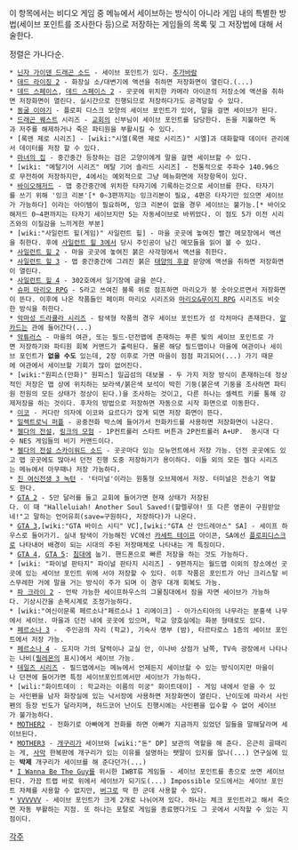 이 항목에서는 비디오 게임 중 메뉴에서 세이브하는 방식이 아니라 게임 내의 특별한 방법(세이브 포인트를 조사한다 등)으로 저장하는 게임들의 목록 및 그 저장법에 대해 서술한다.

정렬은 가나다순.

 * [[닌자 가이덴 드래곤 소드]] - 세이브 포인트가 있다. [[추가바람]]
 * [[데드 라이징 2]] - 화장실 소/대변기에 액션을 취하면 저장화면이 열린다.(...)
 * [[데드 스페이스]], [[데드 스페이스 2]] - 곳곳에 위치한 카메라 아이콘의 저장소에 액션을 취하면 저장화면이 열린다. 실시간으로 진행되므로 저장하다가도 공격당할 수 있다.
 * [[동굴 이야기]] - 플로피 디스크 모양의 세이브 포인트가 있어, 말을 걸면 세이브가 된다.
 * [[드래곤 퀘스트]] 시리즈 - [[교회]]의 신부님이 세이브 포인트를 담당한다. 돈을 지불하면 독과 저주를 해제하거나 죽은 파티원을 부활시킬 수 있다.
 * [록맨 제로 시리즈] - [wiki:"시엘(록맨 제로 시리즈)" 시엘]과 대화할때 데이터 관리에서 데이터를 저장 할 수 있다.
 * [[마녀의 집]] - 중간중간 등장하는 검은 고양이에게 말을 걸면 세이브할 수 있다.
 * [wiki: "메탈기어 시리즈" 메탈 기어 솔리드 시리즈] - 전통적으로 주파수 140.96으로 무전하여 저장하지만, 4에서는 예외적으로 그냥 메뉴화면에 저장항목이 있다.
 * [[바이오해저드]] - 맵 중간중간에 위치한 타자기에 기록하는것으로 세이브를 한다. 타자기를 쓰기 위해 '잉크 리본'[* 0~3편까지는 잉크리본이 필요, 4편은 타자기만 있으면 세이브가 가능하다] 이라는 아이템이 필요하며, 잉크 리본이 없을 경우 세이브는 불가능.[* 바이오해저드 0~4편까지는 타자기 세이브지만 5는 자동세이브로 바뀌었다. 이 점도 5가 이전 시리즈와의 이질감을 느끼게한 부분]
 * [wiki:"사일런트 힐(게임)" 사일런트 힐] - 마을 곳곳에 놓여진 빨간 메모장에서 액션을 취한다. 후에 [[사일런트 힐 3]]에서 당시 주인공이 남긴 메모들을 읽어 볼 수 있다.
 * [[사일런트 힐 2]] - 마을 곳곳에 놓여진 붉은 사각형에서 액션을 취한다.
 * [[사일런트 힐 3]] - 맵 중간중간에 그려진 붉은 [[태양의 후광]] 문양에 액션을 취하면 저장화면이 열린다.
 * [[사일런트 힐 4]] - 302호에서 일기장에 글을 쓴다.
 * [[슈퍼 마리오 RPG]] - S라고 쓰여진 블록 위로 점프하면 마리오가 붕 솟아오르면서 저장화면이 뜬다. 이후에 나온 작품들인 페이퍼 마리오 시리즈와 [[마리오&루이지 RPG]] 시리즈도 비슷한 방식을 취한다.
 * [[악마성 드라큘라 시리즈]] - 탐색형 작품의 경우 세이브 포인트가 성 각처마다 존재한다. [[알카드]]는 관에 들어간다(...)
 * [[악튜러스]] - 마을의 여관, 또는 필드·던전맵에 존재하는 푸른 빛의 세이브 포인트로 가면 저장하기와 파티원 회복 커맨드가 출력된다. 물론 해당 필드맵이나 마을에 여관이나 세이브 포인트가 '''없을 수도''' 있는데, 2장 이후로 가면 마을이 점점 파괴되어(...) 가기 때문에 여관에서 세이브할 기회가 많이 없어진다.
 * [wiki:"원피스(만화)" 원피스] 일곱섬의 대보물 - 두 가지 저장 방식이 존재하는데 정상적인 저장은 맵 상에 위치하는 보라색/붉은색 보석이 박힌 기둥(붉은색 기둥을 조사하면 파티원 전원의 모든 상태가 정상이 된다.)을 조사하는 것이고, 다른 하나는 셀렉트 키를 통해 강제저장을 하는 것이다. 후자의 방법으로 저장하면 자동으로 시작 화면으로 이동한다. 
 * [[이코]] - 커다란 의자에 이코와 요르다가 앉게 되면 저장 화면이 뜬다.
 * [[일렉트로닉 퍼플]] - 공중전화 박스에 들어가서 전화카드를 사용하면 저장화면이 나온다.
 * [[젤다의 전설]], [[링크의 모험]] - 1P컨트롤러 스타트 버튼과 2P컨트롤러 A+UP.  동시대 다수 NES 게임들의 비기 커맨드이다.
 * [[젤다의 전설 스카이워드 소드]] - 곳곳마다 있는 모뉴먼트에서 저장 가능. 던전 곳곳에도 있고 맵 곳곳에도 많아서 던전 진행 도중 저장하기가 용이하다. 이들 외의 모든 젤다 시리즈는 메뉴에서 아무때나 저장 가능하다.
 * [[진 여신전생 3 녹턴]] - '터미널'이라는 원통형 오브제에서 저장. 터미널은 전송기 역할도 한다.
 * [[GTA 2]] - 5만 달러를 들고 교회에 들어가면 현재 상태가 저장된다. 이 때 "Halleluiah! Another Soul Saved!(할렐루야! 또 다른 영혼이 구원받았네!"고 말하는 언어유희(save=구원하다, 저장하다)가 나온다.
 * [[GTA 3]],[wiki:"GTA 바이스 시티" VC],[wiki:"GTA 산 안드레아스" SA] - 세이프 하우스로 들어가기. 실내 탐색이 가능해진 VC에선 [[카세트 테이프]] 아이콘, SA에선 [[플로피디스크]]로 나타내어 배경이 되는 시대의 주된 저장매체로 나타내는 게 특징이다. 
 * [[GTA 4]], [[GTA 5]]: [[침대]]에 눕기. 핸드폰으로 빠른 저장을 하는 것도 가능하다.
 * [wiki: "파이널 판타지" 파이널 판타지 시리즈] - 9편까지는 월드맵 이외의 장소에선 곳곳에 있는 세이브 포인트 위에 서야 저장할 수 있다. 이후 작품은 포인트가 아닌 크리스탈 비스무레한 거에 말을 거는 방식이 주가 되며 이 경우 대개 회복도 가능.
 * [[파 크라이 2]] - 언락 가능한 세이프하우스의 그물침대에서 잠을 자면 세이브가 가능하다. 기상시간을 손목시계로 조정가능하다. 
 * [wiki:"여신이문록 페르소나"페르소나 1 리메이크] - 아가스티아의 나무라는 분홍색 나무에서 세이브. 마을과 던전 내에 곳곳에 있으며, 학교 양호실에는 화분 형태로도 있다.
 * [[페르소나 3]] -  주인공의 자리 (학교), 기숙사 명부 (밤), 타르타로스 1층의 세이브 포인트에서 저장 가능.
 * [[페르소나 4]] - 도지마 가의 달력이나 교실 안, 이나바 상점가 남쪽, TV속 광장에서 나타나는 나비([[필레몬]]의 표시)에서 세이브 가능.
 * [[테일즈 시리즈]] - 필드맵에서는 메뉴에서 언제든지 세이브할 수 있는 방식이지만 마을이나 던젼에 들어가면 특정 세이브포인트에서만 세이브가 가능하다.
 * [wili:"화이트데이 : 학교라는 이름의 미궁" 화이트데이] - 게임 내에서 얻을 수 있는 사인펜을 남자 화장실에 있는 낙서장에 사용하면 저장화면이 열린다. 난이도에 따라서 사인펜의 등장 빈도가 달라지며, 하드코어 난이도 진행시에는 사인펜을 입수할 수 없어 세이브가 불가능하다.
 * [[MOTHER2]] - 전화기로 아빠에게 전화를 하면 아빠가 지금까지 있었던 일들을 말해달라며 세이브된다.
 * [[MOTHER3]] - [[개구리]]가 세이브와 [wiki:"돈" DP] 보관의 역할을 해 준다. 은근히 골때리는 게, [[사막]] 한복판에 개구리가 있는 이유를 설명하는 팻말이 있지를 않나(...) 연구실에 있는 '''박제''' 개구리가 세이브를 해 준다던가(...)
 * [[I Wanna Be The Guy]]를 위시한 IWBT류 게임들 - 세이브 포인트를 총으로 쏘면 세이브된다. 가끔 트랩 바로 위에서 세이브가 되기도(...) Impossible 모드에서는 세이브 포인트 자체를 사용할 수 없지만, [[버그]]로 딱 한 군데 사용할 수 있다.
 * [[VVVVVV]] - 세이브 포인트가 크게 2개로 나뉘어져 있다. 하나는 체크 포인트라고 해서 죽으면 자동 부활하는 지점. 또 하나는 포탈로 게임을 종료했다가도 그 곳에서 시작할 수 있는 지점이다.

[[각주]]
